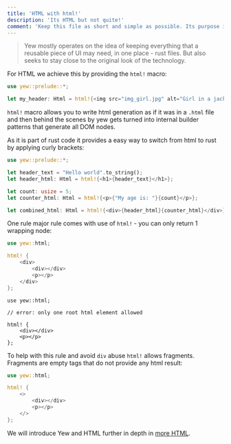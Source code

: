 ```yaml
---
title: 'HTML with html!'
description: 'Its HTML but not quite!'
comment: 'Keep this file as short and simple as possible. Its purpose is to ease in the reader into components in Yew instead of providing proper API docs'
---
```



> Yew mostly operates on the idea of keeping everything that a reusable piece of
> UI may need, in one place - rust files. But also seeks to stay close to the
> original look of the technology.

For HTML we achieve this by providing the `html!` macro:

```rust
use yew::prelude::*;

let my_header: Html = html!{<img src="img_girl.jpg" alt="Girl in a jacket" width="500" height="600" />};
```

`html!` macro allows you to write html generation as if it was in a `.html` file and then behind the scenes by yew gets turned into internal builder patterns that generate all DOM nodes.

As it is part of rust code it provides a easy way to switch from html to rust by applying curly brackets:

```rust
use yew::prelude::*;

let header_text = "Hello world".to_string();
let header_html: Html = html!{<h1>{header_text}</h1>};

let count: usize = 5;
let counter_html: Html = html!{<p>{"My age is: "}{count}</p>};

let combined_html: Html = html!{<div>{header_html}{counter_html}</div>};
```

One rule major rule comes with use of `html!` - you can only return 1 wrapping node:

<Tabs>
<TabItem value="Valid" label="Valid">

```rust
use yew::html;

html! {
    <div>
        <div></div>
        <p></p>
    </div>
};

```

</TabItem>

<TabItem value="Invalid" label="Invalid">

```rust, compile_fail
use yew::html;

// error: only one root html element allowed

html! {
    <div></div>
    <p></p>
};

```

</TabItem>
</Tabs>

To help with this rule and avoid `div` abuse `html!` allows fragments. Fragments are empty tags that do not provide any html result:

```rust
use yew::html;

html! {
    <>
        <div></div>
        <p></p>
    </>
};

```

We will introduce Yew and HTML further in depth in [more HTML](concepts/html/introduction.mdx).
